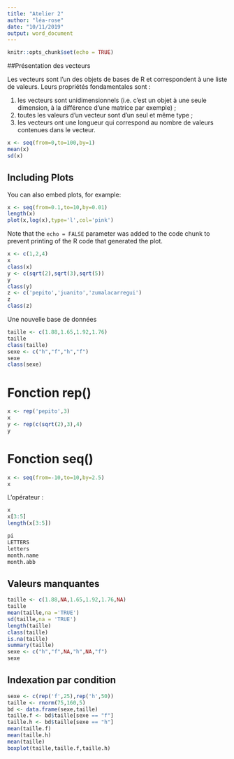 ```yaml
---
title: "Atelier 2"
author: "léa-rose"
date: "10/11/2019"
output: word_document
---
```


```r
knitr::opts_chunk$set(echo = TRUE)
```

##Présentation des vecteurs

Les vecteurs sont l’un des objets de bases de R et correspondent à une liste de valeurs. Leurs propriétés fondamentales sont :

1. les vecteurs sont unidimensionnels (i.e. c’est un objet à une seule dimension, à la différence d’une matrice par exemple) ;
2. toutes les valeurs d’un vecteur sont d’un seul et même type ;
3. les vecteurs ont une longueur qui correspond au nombre de valeurs contenues dans le vecteur.


```r
x <- seq(from=0,to=100,by=1)
mean(x)
sd(x)
```

## Including Plots

You can also embed plots, for example:

```r
x <- seq(from=0.1,to=10,by=0.01)
length(x)
plot(x,log(x),type='l',col='pink')
```

Note that the `echo = FALSE` parameter was added to the code chunk to prevent printing of the R code that generated the plot.

```r
x <- c(1,2,4)
x
class(x)
y <- c(sqrt(2),sqrt(3),sqrt(5))
y
class(y)
z <- c('pepito','juanito','zumalacarregui')
z
class(z)
```

Une nouvelle base de données

```r
taille <- c(1.88,1.65,1.92,1.76)
taille
class(taille)
sexe <- c("h","f","h","f")
sexe
class(sexe)
```

# Fonction rep()

```r
x <- rep('pepito',3)
x
y <- rep(c(sqrt(2),3),4)
y
```

# Fonction seq()

```r
x <- seq(from=-10,to=10,by=2.5)
x
```

L'opérateur :

```r
x 
x[3:5]
length(x[3:5])
```

```r
pi
LETTERS
letters
month.name
month.abb
```

## Valeurs manquantes

```r
taille <- c(1.88,NA,1.65,1.92,1.76,NA)
taille
mean(taille,na ='TRUE')
sd(taille,na = 'TRUE')
length(taille)
class(taille)
is.na(taille)
summary(taille)
sexe <- c("h","f",NA,"h",NA,"f")
sexe
```

## Indexation par condition

```r
sexe <- c(rep('f',25),rep('h',50))
taille <- rnorm(75,160,5)
bd <- data.frame(sexe,taille)
taille.f <- bd$taille[sexe == "f"]
taille.h <- bd$taille[sexe == "h"]
mean(taille.f)
mean(taille.h)
mean(taille)
boxplot(taille,taille.f,taille.h)
```